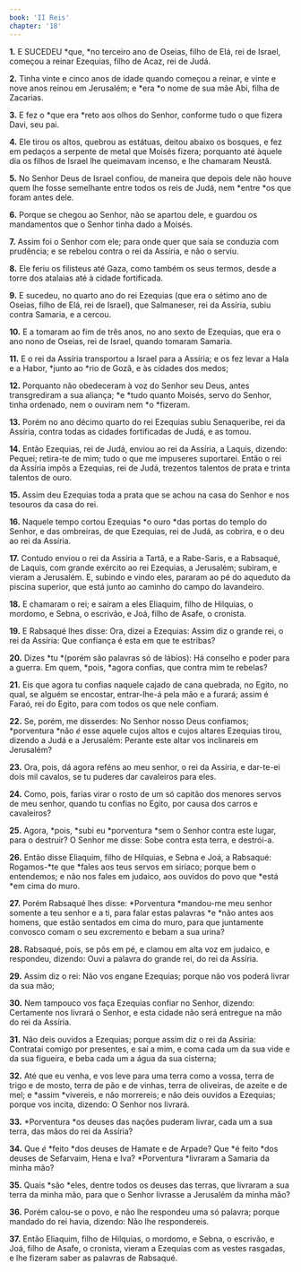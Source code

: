 ```yaml
---
book: 'II Reis'
chapter: '18'
---
```


**1.** E SUCEDEU *que, *no terceiro ano de Oseias, filho de Elá, rei de Israel, começou a reinar Ezequias, filho de Acaz, rei de Judá.

**2.** Tinha vinte e cinco anos de idade quando começou a reinar, e vinte e nove anos reinou em Jerusalém; e *era *o nome de sua mãe Abi, filha de Zacarias.

**3.** E fez o *que era *reto aos olhos do Senhor, conforme tudo o que fizera Davi, seu pai.

**4.** Ele tirou os altos, quebrou as estátuas, deitou abaixo os bosques, e fez em pedaços a serpente de metal que Moisés fizera; porquanto até àquele dia os filhos de Israel lhe queimavam incenso, e lhe chamaram Neustã.

**5.** No Senhor Deus de Israel confiou, de maneira que depois dele não houve quem lhe fosse semelhante entre todos os reis de Judá, nem *entre *os que foram antes dele.

**6.** Porque se chegou ao Senhor, não se apartou dele, e guardou os mandamentos que o Senhor tinha dado a Moisés.

**7.** Assim foi o Senhor com ele; para onde quer que saía se conduzia com prudência; e se rebelou contra o rei da Assíria, e não o serviu.

**8.** Ele feriu os filisteus até Gaza, como também os seus termos, desde a torre dos atalaias até à cidade fortificada.

**9.** E sucedeu, no quarto ano do rei Ezequias (que era o sétimo ano de Oseias, filho de Elá, rei de Israel), que Salmaneser, rei da Assíria, subiu contra Samaria, e a cercou.

**10.** E a tomaram ao fim de três anos, no ano sexto de Ezequias, que era o ano nono de Oseias, rei de Israel, quando tomaram Samaria.

**11.** E o rei da Assíria transportou a Israel para a Assíria; e os fez levar a Hala e a Habor, *junto ao *rio de Gozã, e às cidades dos medos;

**12.** Porquanto não obedeceram à voz do Senhor seu Deus, antes transgrediram a sua aliança; *e *tudo quanto Moisés, servo do Senhor, tinha ordenado, nem o ouviram nem *o *fizeram.

**13.** Porém no ano décimo quarto do rei Ezequias subiu Senaqueribe, rei da Assíria, contra todas as cidades fortificadas de Judá, e as tomou.

**14.** Então Ezequias, rei de Judá, enviou ao rei da Assíria, a Laquis, dizendo: Pequei; retira-te de mim; tudo o que me impuseres suportarei. Então o rei da Assíria impôs a Ezequias, rei de Judá, trezentos talentos de prata e trinta talentos de ouro.

**15.** Assim deu Ezequias toda a prata que se achou na casa do Senhor e nos tesouros da casa do rei.

**16.** Naquele tempo cortou Ezequias *o ouro *das portas do templo do Senhor, e das ombreiras, de que Ezequias, rei de Judá, as cobrira, e o deu ao rei da Assíria.

**17.** Contudo enviou o rei da Assíria a Tartã, e a Rabe-Saris, e a Rabsaqué, de Laquis, com grande exército ao rei Ezequias, a Jerusalém; subiram, e vieram a Jerusalém. E, subindo e vindo eles, pararam ao pé do aqueduto da piscina superior, que está junto ao caminho do campo do lavandeiro.

**18.** E chamaram o rei; e saíram a eles Eliaquim, filho de Hilquias, o mordomo, e Sebna, o escrivão, e Joá, filho de Asafe, o cronista.

**19.** E Rabsaqué lhes disse: Ora, dizei a Ezequias: Assim diz o grande rei, o rei da Assíria: Que confiança é esta em que te estribas?

**20.** Dizes *tu *(porém são palavras só de lábios): Há conselho e poder para a guerra. Em quem, *pois, *agora confias, que contra mim te rebelas?

**21.** Eis que agora tu confias naquele cajado de cana quebrada, no Egito, no qual, se alguém se encostar, entrar-lhe-á pela mão e a furará; assim é Faraó, rei do Egito, para com todos os que nele confiam.

**22.** Se, porém, me disserdes: No Senhor nosso Deus confiamos; *porventura *não *é* esse aquele cujos altos e cujos altares Ezequias tirou, dizendo a Judá e a Jerusalém: Perante este altar vos inclinareis em Jerusalém?

**23.** Ora, pois, dá agora reféns ao meu senhor, o rei da Assíria, e dar-te-ei dois mil cavalos, se tu puderes dar cavaleiros para eles.

**24.** Como, pois, farias virar o rosto de um só capitão dos menores servos de meu senhor, quando tu confias no Egito, por causa dos carros e cavaleiros?

**25.** Agora, *pois, *subi eu *porventura *sem o Senhor contra este lugar, para o destruir? O Senhor me disse: Sobe contra esta terra, e destrói-a.

**26.** Então disse Eliaquim, filho de Hilquias, e Sebna e Joá, a Rabsaqué: Rogamos-*te que *fales aos teus servos em siríaco; porque bem o entendemos; e não nos fales em judaico, aos ouvidos do povo que *está *em cima do muro.

**27.** Porém Rabsaqué lhes disse: *Porventura *mandou-me meu senhor somente a teu senhor e a ti, para falar estas palavras *e *não antes aos homens, que estão sentados em cima do muro, para que juntamente convosco comam o seu excremento e bebam a sua urina?

**28.** Rabsaqué, pois, se pôs em pé, e clamou em alta voz em judaico, e respondeu, dizendo: Ouvi a palavra do grande rei, do rei da Assíria.

**29.** Assim diz o rei: Não vos engane Ezequias; porque não vos poderá livrar da sua mão;

**30.** Nem tampouco vos faça Ezequias confiar no Senhor, dizendo: Certamente nos livrará o Senhor, e esta cidade não será entregue na mão do rei da Assíria.

**31.** Não deis ouvidos a Ezequias; porque assim diz o rei da Assíria: Contratai comigo por presentes, e saí a mim, e coma cada um da sua vide e da sua figueira, e beba cada um a água da sua cisterna;

**32.** Até que eu venha, e vos leve para uma terra como a vossa, terra de trigo e de mosto, terra de pão e de vinhas, terra de oliveiras, de azeite e de mel; e *assim *vivereis, e não morrereis; e não deis ouvidos a Ezequias; porque vos incita, dizendo: O Senhor nos livrará.

**33.** *Porventura *os deuses das nações puderam livrar, cada um a sua terra, das mãos do rei da Assíria?

**34.** Que *é* *feito *dos deuses de Hamate e de Arpade? Que *é feito *dos deuses de Sefarvaim, Hena e Iva? *Porventura *livraram a Samaria da minha mão?

**35.** Quais *são *eles, dentre todos os deuses das terras, que livraram a sua terra da minha mão, para que o Senhor livrasse a Jerusalém da minha mão?

**36.** Porém calou-se o povo, e não lhe respondeu uma só palavra; porque mandado do rei havia, dizendo: Não lhe respondereis.

**37.** Então Eliaquim, filho de Hilquias, o mordomo, e Sebna, o escrivão, e Joá, filho de Asafe, o cronista, vieram a Ezequias com as vestes rasgadas, e lhe fizeram saber as palavras de Rabsaqué.
